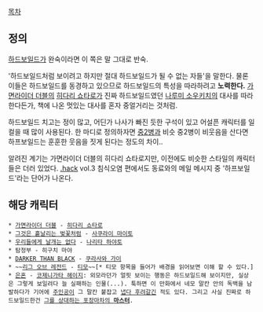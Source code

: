 [[목차]]
== 정의 ==
[[하드보일드]]가 완숙이라면 이 쪽은 말 그대로 반숙.

'하드보일드처럼 보이려고 하지만 절대 하드보일드가 될 수 없는 자들'을 말한다. 물론 이들은 하드보일드를 동경하고 있으므로 하드보일드의 특성을 따라하려고 '''노력한다.''' [[가면라이더 더블]]의 [[히다리 쇼타로]]가 진짜 하드보일드였던 [[나루미 소우키치]]의 대사를 따라한다든가, 책에 나온 멋있는 대사를 혼자 중얼거리는 것처럼.

하드보일드 치고는 정이 많고, 어딘가 나사가 빠진 듯한 구석이 있고 어설픈 캐릭터를 일컬을 때 많이 사용된다. 한 마디로 정의하자면 [[중2병]]과 비슷 중2병이 비웃음을 산다면 하프보일드는 훈훈한 웃음을 짓게 된다는 정도의 차이..

알려진 계기는 가면라이더 더블의 히다리 쇼타로지만, 이전에도 비슷한 스타일의 캐릭터들은 더러 있었다. [[.hack]] vol.3 침식오염 편에서도 동료와의 메일 메시지 중 '하프보일드'라는 단어가 나온다.
== 해당 캐릭터 ==
 * [[가면라이더 더블]] - [[히다리 쇼타로]]
 * [[그것은 흩날리는 벚꽃처럼]] - [[사쿠라이 마이토]]
 * [[우리들에게 날개는 없다]] - [[나리타 하야토]]
 * 탐정부 - 히구치 마야
 * [[DARKER THAN BLACK]] - [[쿠라사와 가이]]
 * ~~[[리그 오브 레전드]] - [[티모(리그 오브 레전드)|티모]]~~[* 티모 항목을 들어가 배경을 읽어보면 이해 할 수 있다.]
 * [[은혼]] - [[코제니가타 헤이지]]: 외모라던가 얼핏 보이는 행동은 하드보일드해 보이지만, 실상은 그렇게 보일려다 늘 실패하는 인물(...). 툭하면 이 만화에서 네모 말칸 안의 독백을 남발하다가 기어에 [[사카타 긴토키|주인공]]이 그 말칸 붙잡고 [[츳코미|냅다 후려갈긴]] 적도 있다. 그리고 사실 진짜로 하드보일드한건 [[여우|그를 상대하는 포장마차의 '''마스터''']].

